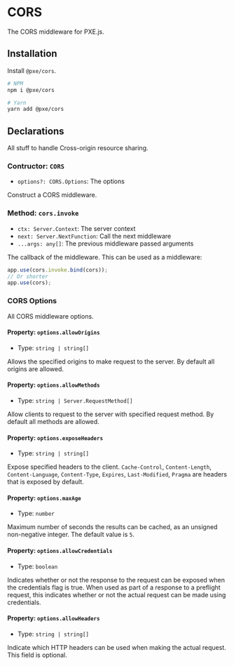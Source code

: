 # CORS 
The CORS middleware for PXE.js.

## Installation
Install `@pxe/cors`.
```bash
# NPM
npm i @pxe/cors

# Yarn
yarn add @pxe/cors
```

## Declarations
All stuff to handle Cross-origin resource sharing.

### Contructor: `CORS`
- `options?: CORS.Options`: The options

Construct a CORS middleware.

### Method: `cors.invoke`
- `ctx: Server.Context`: The server context
- `next: Server.NextFunction`: Call the next middleware 
- `...args: any[]`: The previous middleware passed arguments

The callback of the middleware. This can be used as a middleware:
```typescript
app.use(cors.invoke.bind(cors));
// Or shorter
app.use(cors);
```

### CORS Options
All CORS middleware options.

#### Property: `options.allowOrigins`
- Type: `string | string[]`

Allows the specified origins to make request to the server. By default all origins are allowed.

#### Property: `options.allowMethods`
- Type: `string | Server.RequestMethod[]`

Allow clients to request to the server with specified request method. By default all methods are allowed.

#### Property: `options.exposeHeaders`
- Type: `string | string[]`

Expose specified headers to the client. `Cache-Control`, `Content-Length`, `Content-Language`, `Content-Type`, `Expires`, `Last-Modified`, `Pragma` are headers that is exposed by default.

#### Property: `options.maxAge`
- Type: `number`

Maximum number of seconds the results can be cached, as an unsigned non-negative integer. The default value is `5`.

#### Property: `options.allowCredentials`
- Type: `boolean`

Indicates whether or not the response to the request can be exposed when the credentials flag is true. When used as part of a response to a preflight request, this indicates whether or not the actual request can be made using credentials.

#### Property: `options.allowHeaders`
- Type: `string | string[]`

Indicate which HTTP headers can be used when making the actual request. This field is optional.